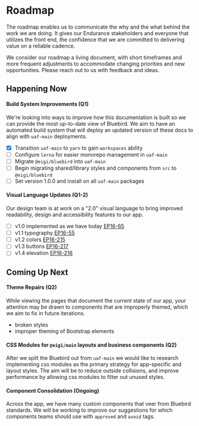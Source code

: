 # Roadmap

The roadmap enables us to communicate the why and the what behind the work we are doing. It gives our Endurance stakeholders and everyone that utilizes the front end, the confidence that we are committed to delivering value on a reliable cadence.

We consider our roadmap a living document, with short timeframes and more frequent adjustments to accommodate changing priorities and new opportunities. Please reach out to us with feedback and ideas.

## Happening Now

#### Build System Improvements (Q1)

We're looking into ways to improve how this documentation is built so we can provide the most up-to-date view of Bluebird. We aim to have an automated build system that will deploy an updated version of these docs to align with `uaf-main` deployments.

- [x] Transition `uaf-main` to `yarn` to gain `workspaces` ability
- [ ] Configure `lerna` for easier monorepo management in `uaf-main`
- [ ] Migrate `@eigi/bluebird` into `uaf-main`
- [ ] Begin migrating shared/library styles and components from `src` to `@eigi/bluebird`
- [ ] Set version 1.0.0 and install on all `uaf-main` packages

#### Visual Language Updates (Q1-2)

Our design team is at work on a "2.0" visual language to bring improved readability, design and accessibility features to our app.

- [ ] v1.0 implemented as we have today [EP16-65](https://jira.endurance.com/browse/EP16-65)
- [ ] v1.1 typography [EP16-55](https://jira.endurance.com/browse/EP16-55)
- [ ] v1.2 colors [EP16-215](https://jira.endurance.com/browse/EP16-215)
- [ ] v1.3 buttons [EP16-217](https://jira.endurance.com/browse/EP16-217)
- [ ] v1.4 elevation [EP16-216](https://jira.endurance.com/browse/EP16-216)

## Coming Up Next

#### Theme Repairs (Q2)

While viewing the pages that document the current state of our app, your attention may be drawn to components that are improperly themed, which we aim to fix in future iterations.

- broken styles
- improper theming of Bootstrap elements

#### CSS Modules for `@eigi/main` layouts and business components (Q2)

After we split the Bluebird out from `uaf-main` we would like to research implementing css modules as the primary strategy for app-specific and layout styles. The aim will be to reduce outside collisions, and improve performance by allowing css modules to filter out unused styles.

#### Component Consolidation (Ongoing)

Across the app, we have many custom components that veer from Bluebird standards. We will be working to improve our suggestions for which components teams should use with `approved` and `avoid` tags.
